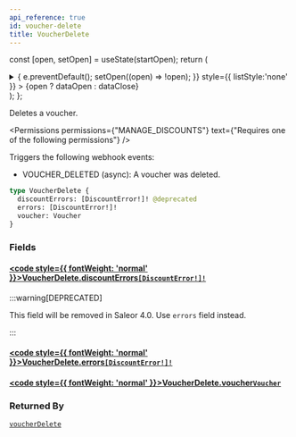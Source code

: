 ```yaml
---
api_reference: true
id: voucher-delete
title: VoucherDelete
---
```






const [open, setOpen] = useState(startOpen);
return (
<details {...(open ? { open: true } : {})} className="details" style={{ border:'none', boxShadow:'none', background:'var(--ifm-background-color)' }}>
<summary
onClick={(e) => {
e.preventDefault();
setOpen((open) => !open);
}}
style={{ listStyle:'none' }} >
{open ? dataOpen : dataClose}
</summary>
{open && children}
</details>
);
};

Deletes a voucher.


<Permissions permissions={"MANAGE_DISCOUNTS"} text={"Requires one of the following permissions"} />


Triggers the following webhook events:

- VOUCHER_DELETED (async): A voucher was deleted.

```graphql
type VoucherDelete {
  discountErrors: [DiscountError!]! @deprecated
  errors: [DiscountError!]!
  voucher: Voucher
}
```

### Fields

#### [<code style={{ fontWeight: 'normal' }}>VoucherDelete.<b>discountErrors</b></code>](#)<Bullet />[`[DiscountError!]!`](../../../api-reference/discounts/objects/discount-error.mdx) <Badge class="badge badge--deprecated badge--secondary" text="deprecated"/> <Badge class="badge badge--secondary" text="non-null"/> <Badge class="badge badge--secondary" text="object"/> <Badge class="badge badge--secondary" text="discounts"/>

:::warning[DEPRECATED]

This field will be removed in Saleor 4.0. Use `errors` field instead.

:::

#### [<code style={{ fontWeight: 'normal' }}>VoucherDelete.<b>errors</b></code>](#)<Bullet />[`[DiscountError!]!`](../../../api-reference/discounts/objects/discount-error.mdx) <Badge class="badge badge--secondary" text="non-null"/> <Badge class="badge badge--secondary" text="object"/> <Badge class="badge badge--secondary" text="discounts"/>

#### [<code style={{ fontWeight: 'normal' }}>VoucherDelete.<b>voucher</b></code>](#)<Bullet />[`Voucher`](../../../api-reference/discounts/objects/voucher.mdx) <Badge class="badge badge--secondary" text="object"/> <Badge class="badge badge--secondary" text="discounts"/>

### Returned By

[`voucherDelete`](../../../api-reference/discounts/mutations/voucher-delete.mdx) <Badge class="badge badge--secondary" text="mutation"/>

